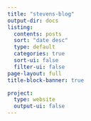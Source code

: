 ```yaml
---
title: "stevens-blog"
output-dir: docs
listing:
  contents: posts
  sort: "date desc"
  type: default
  categories: true
  sort-ui: false
  filter-ui: false
page-layout: full
title-block-banner: true

project: 
  type: website
  output-ui: false
---
```

